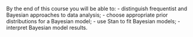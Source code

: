By the end of this course you will be able to:
- distinguish frequentist and Bayesian approaches to data analysis;
- choose appropriate prior distributions for a Bayesian model;
- use Stan to fit Bayesian models;
- interpret Bayesian model results.